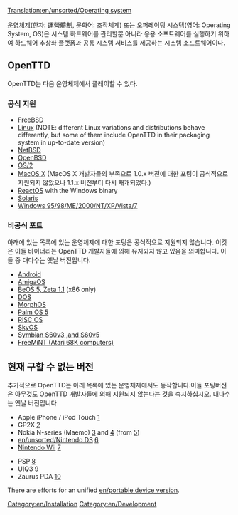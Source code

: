 [[Translation:en/unsorted/Operating system]]

[http://ko.m.wikipedia.org/wiki/%EC%9A%B4%EC%98%81_%EC%B2%B4%EC%A0%9C 운영체제](한자: 運營體制, 문화어: 조작체계) 또는 오퍼레이팅 시스템(영어: Operating System, OS)은 시스템 하드웨어를 관리할뿐 아니라 응용 소프트웨어를 실행하기 위하여 하드웨어 추상화 플랫폼과 공통 시스템 서비스를 제공하는 시스템 소프트웨어이다. 

== OpenTTD ==
OpenTTD는 다음 운영체제에서 플레이할 수 있다. 

=== 공식 지원 ===
* [http://www.freshports.org/games/openttd/ FreeBSD]
* [http://www.openttd.org Linux] (NOTE: different Linux variations and distributions behave differently, but some of them include OpenTTD in their packaging system in up-to-date version)
* [http://ftp.netbsd.org/pub/pkgsrc/current/pkgsrc/games/openttd/README.html NetBSD]
* [http://www.openbsd.org/cgi-bin/cvsweb/ports/games/openttd/ OpenBSD]
* [http://wiki.openttd.org/Compiling_on_OS/2 OS/2]
* [http://www.openttd.org MacOS X] (MacOS X 개발자들의 부족으로 1.0.x 버전에 대한 포팅이 공식적으로 지원되지 않았으나 1.1.x 버전부터 다시 재개되었다.)
* [http://www.reactos.org/en/tour_games.html#openttd ReactOS] with the Windows binary
* [http://www.softagalleria.net/openttd-solaris.php Solaris]
* [http://www.openttd.org Windows 95/98/ME/2000/NT/XP/Vista/7]

=== 비공식 포트 ===
아래에 있는 목록에 있는 운영체제에 대한 포팅은 공식적으로 지원되지 않습니다. 이것은 이들 바이너리는 OpenTTD 개발자들에 의해 유지되지 않고 있음을 의미합니다. 이들 중 대다수는 옛날 버전입니다.

* [https://play.google.com/store/apps/details?id=org.openttd.sdl Android]
* [http://www.os4depot.net/index.php?function=showfile&file=game/strategy/openttd.lha AmigaOS]
* [http://bebits.com/app/3810 BeOS 5, Zeta 1.1] (x86 only) 
* [[en/unsorted/OpenTTD DOS|DOS]]
* [http://morphos-files.net/find.php?find=openttd MorphOS]
* [http://www.esoftinteractive.com/openttd.html Palm OS 5]
* [http://www.riscos.info/index.php/OpenTTD RISC OS] 
* [http://www.tt-forums.net/viewtopic.php?t=8107 SkyOS]
* [http://www.tt-forums.net/viewtopic.php?f=33&t=35942&st=0&sk=t&sd=a Symbian S60v3 ,and S60v5]
* [http://web.archive.org/web/20120620135423/http://www.radix.net/~atari/ FreeMiNT (Atari 68K computers)]

== 현재 구할 수 없는 버전 ==
추가적으로 OpenTTD는 아래 목록에 있는 운영체제에서도 동작합니다.이들 포팅버전은 아무것도 OpenTTD 개발자들에 의해 지원되지 않는다는 것을 숙지하십시오. 대다수는 옛날 버전입니다

* Apple iPhone / iPod Touch [http://www.zodttd.com/wiki/index.php/OpenTTD.app]
* GP2X [http://wiki.gp2x.org/wiki/OpenTTD]
* Nokia N-series (Maemo) [http://myy.haaga-helia.fi/~a0702483/maemo/] and [http://www.tt-forums.net/viewtopic.php?f=33&t=36042] (from [http://openttd.toimii.net/maemo/])
* [[en/unsorted/Nintendo DS]] [http://www.tt-forums.net/viewtopic.php?f=33&t=35306]
* [[en/Archive/Community/Wii|Nintendo Wii]] [http://www.wiibrew.org/wiki/User:Extrems/Applications/OpenTTD]

* PSP [http://openttd.pc-workshop.da.ru/]
* UIQ3 [http://my-symbian.com/forum/viewtopic.php?t=30981]
* Zaurus PDA [http://zsi2.stonekeep.com/index.php?v=d&a=2127]

There are efforts for an unified [[en/portable device version]].

[[Category:en/Installation]] [[Category:en/Development]]
